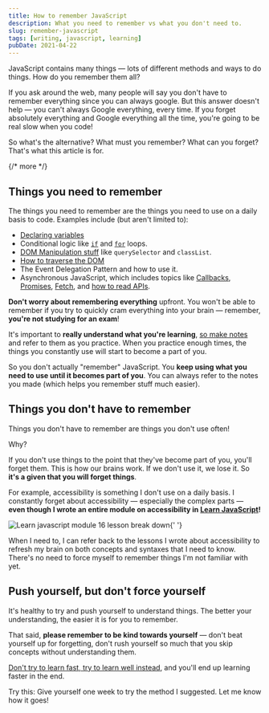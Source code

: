 ```yaml
---
title: How to remember JavaScript
description: What you need to remember vs what you don't need to.
slug: remember-javascript
tags: [writing, javascript, learning]
pubDate: 2021-04-22
---
```


JavaScript contains many things — lots of different methods and ways to do things. How do you remember them all?

If you ask around the web, many people will say you don't have to remember everything since you can always google. But this answer doesn't help — you can't always Google everything, every time. If you forget absolutely everything and Google everything all the time, you're going to be real slow when you code!

So what's the alternative? What must you remember? What can you forget? That's what this article is for.

{/* more */}

## Things you need to remember

The things you need to remember are the things you need to use on a daily basis to code. Examples include (but aren't limited to):

- [Declaring variables](https://zellwk.com/blog/javascript-variables/)
- Conditional logic like [`if`](https://zellwk.com/blog/js-if-else/) and [`for`](https://zellwk.com/blog/js-for-loops/) loops.
- [DOM Manipulation stuff](https://zellwk.com/blog/js-in-dom/) like `querySelector` and `classList`.
- [How to traverse the DOM](https://zellwk.com/blog/dom-traversals/)
- The Event Delegation Pattern and how to use it.
- Asynchronous JavaScript, which includes topics like [Callbacks](https://zellwk.com/blog/callbacks/), [Promises](https://zellwk.com/blog/js-promises/), [Fetch](https://css-tricks.com/using-fetch/), and [how to read APIs](https://www.smashingmagazine.com/2018/01/understanding-using-rest-api/).

**Don't worry about remembering everything** upfront. You won't be able to remember if you try to quickly cram everything into your brain — remember, **you're not studying for an exam**!

It's important to **really understand what you're learning**, [so make notes](https://zellwk.com/blog/7-challenges-of-learning-code/#problem-%237%3A-you-forget-what-you-learn) and refer to them as you practice. When you practice enough times, the things you constantly use will start to become a part of you.

So you don't actually "remember" JavaScript. You **keep using what you need to use until it becomes part of you**. You can always refer to the notes you made (which helps you remember stuff much easier).

## Things you don't have to remember

Things you don't have to remember are things you don't use often!

Why?

If you don't use things to the point that they've become part of you, you'll forget them. This is how our brains work. If we don't use it, we lose it. So **it's a given that you will forget things**.

For example, accessibility is something I don't use on a daily basis. I constantly forget about accessibility — especially the complex parts — **even though I wrote an entire module on accessibility in [Learn JavaScript](https://learnjavascript.today)!**

<Image
  src='/images/2021/remember-javascript/module-16.png'
  alt='Learn javascript module 16 lesson break down'
/>{' '}

When I need to, I can refer back to the lessons I wrote about accessibility to refresh my brain on both concepts and syntaxes that I need to know. There's no need to force myself to remember things I'm not familiar with yet.

## Push yourself, but don't force yourself

It's healthy to try and push yourself to understand things. The better your understanding, the easier it is for you to remember.

That said, **please remember to be kind towards yourself** — don't beat yourself up for forgetting, don't rush yourself so much that you skip concepts without understanding them.

[Don't try to learn fast, try to learn well instead](https://zellwk.com/blog/learn-fast/), and you'll end up learning faster in the end.

Try this: Give yourself one week to try the method I suggested. Let me know how it goes!
